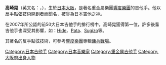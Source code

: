 {{Multiple issues|
{{Link style|time=2015-12-11T02:12:58+00:00}}
{{tone|time=2020-02-02}}
{{BLP unsourced|time=2020-06-21T00:28:39+00:00}}
}}
{{noteTA
|1=zh-hans:网志;zh-hant:網誌;zh-cn:博客;zh-tw:部落格;zh-hk:博客;zh-sg:部落格;zh-mo:博客;
}}
{{Infobox musical artist
|image=Loudness - Wacken Open Air 2016 06.jpg
| name                = 高崎晃
| 英文名               = Akira Takasaki    
| background          = non_vocal_instrumentalist
| birth_name          =
| 出生地                = {{Birth date and age|1961|2|22}}<br>{{JPN}}[[大阪府|大阪府]][[大阪市|大阪市]]
| 演奏乐器 = [[吉他|吉他]], [[貝斯|貝斯]], [[鼓|鼓]]
| 音樂類型               = [[硬式搖滾|硬式搖滾]], [[重金屬音樂|重金屬音樂]]
| 職業          = [[吉他手|吉他手]], [[音樂家|音樂家]], [[作曲家|作曲家]], [[音樂製作人|音樂製作人]]
| 活躍年代        = 1980年至今
| associated_acts     = [[Lazy_(band)|Lazy]], [[響度樂團|響度樂團]]
| notable_instruments = ESP Signature Series <br>Killer Guitars
}}

'''高崎晃'''（英文名：{{lang|en|Takasaki Akira}}，{{bd|1961年|2月22日|||}}），生於[[日本|日本]][[大阪市|大阪]]，是著名重金屬樂團[[響度樂團|響度樂團]]的吉他手。他以反手點弦技術開創者而聞名，被譽為日本[[吉他|吉他之神]]。

在2007年所公認的前50大日本吉他手的排行榜中，高崎晃獲得第一位，許多後輩吉他手也深受其影響，如：[[Hide|Hide]]、[[Pata_(結他手)|Pata]]、[[Sugizo|Sugizo]]等。

其著名的反手點弦技術，可參考[[響度樂團|響度樂團]]專輯[[:en:Soldier_of_Fortune_(Loudness_album)|傭兵戰場]]。

{{japan-enter-bio-stub}}
{{Portal bar|音樂|人物}}
{{Authority control}}
{{DEFAULTSORT:Yakasaki Akira}}
[[Category:日本吉他手|Category:日本吉他手]]
[[Category:日本音樂家|Category:日本音樂家]]
[[Category:重金属吉他手|Category:重金属吉他手]]
[[Category:大阪府出身人物|Category:大阪府出身人物]]